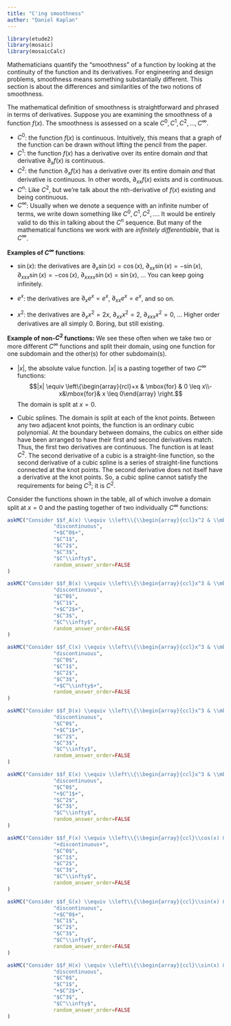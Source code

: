 ```yaml
---
title: "C'ing smoothness"
author: "Daniel Kaplan"
---
```


```r
library(etude2)
library(mosaic)
library(mosaicCalc)
```

Mathematicians quantify the "smoothness" of a function by looking at the continuity of the function and its derivatives. For engineering and design problems, smoothness means something substantially different. This section is about the differences and similarities of the two notions of smoothness.

The mathematical definition of smoothness is straightforward and phrased in terms of derivatives. Suppose you are examining the smoothness of a function $f(x)$. The smoothness is assessed on a scale $C^0, C^1, C^2, \ldots, C^\infty$.

- $C^0$: the function $f(x)$ is continuous. Intuitively, this means that a graph of the function can be drawn without lifting the pencil from the paper.
- $C^1$: the function $f(x)$ has a derivative over its entire domain *and* that derivative $\partial_x f(x)$ is continuous.
- $C^2$: the function $\partial_x f(x)$ has a derivative over its entire domain *and* that derivative is continuous. In other words, $\partial_{xx} f(x)$ exists and is continuous.
- $C^n$: Like $C^2$, but we're talk about the nth-derivative of $f(x)$ existing and being continuous.
- $C^\infty$: Usually when we denote a sequence with an infinite number of terms, we write down something like $C^0, C^1, C^2, \ldots$. It would be entirely valid to do this in talking about the $C^n$ sequence. But many of the mathematical functions we work with are *infinitely differentiable*, that is $C^\infty$.

**Examples of $C^\infty$ functions**:

- $\sin(x)$: the derivatives are $\partial_x \sin(x) = \cos(x)$, $\partial_{xx} \sin(x) = -\sin(x)$, $\partial_{xxx} \sin(x) =-\cos(x)$, $\partial_{xxxx} \sin(x) =\sin(x)$, ... You  can keep going infinitely.

- $e^x$: the derivatives are $\partial_x e^x = e^x$, $\partial_{xx} e^x = e^x$, and so on.

- $x^2$: the derivatives are $\partial_x x^2 = 2 x$, $\partial_{xx} x^2 = 2$, $\partial_{xxx} x^2 = 0$, ... Higher order derivatives are all simply 0. Boring, but still existing.

**Example of non-$C^2$ functions:** We see these often when we take two or more different $C^\infty$ functions and split their domain, using one function for one subdomain and the other(s) for other subdomain(s).

- $|x|$, the absolute value function. $|x|$ is a pasting together of two $C^\infty$ functions: $$|x| \equiv \left\{\begin{array}{rcl}+x & \mbox{for} & 0 \leq x\\-x&\mbox{for}& x \leq 0\end{array} \right.$$ The domain is split at $x=0$.

- Cubic splines. The domain is split at each of the knot points. Between any two adjacent knot points, the function is an ordinary cubic polynomial. At the boundary between domains, the cubics on either side have been arranged to have their first and second derivatives match. Thus, the first two derivatives are continuous. The function is at least $C^2$. The second derivative of a cubic is a straight-line function, so the second derivative of a cubic spline is a series of straight-line functions connected at the knot points. The second derivative does not itself have a derivative at the knot points. So, a cubic spline cannot satisfy the requirements for being $C^3$; it is $C^2$. 

Consider the functions shown in the table, all of which involve a domain split at $x=0$ and the pasting together of two individually $C^\infty$ functions:


```r
askMC("Consider $$f_A(x) \\equiv \\left\\{\\begin{array}{ccl}x^2 & \\mbox{for} & 0 \\leq x\\\\x&\\mbox{for}& x \\leq 0\\end{array} \\right.$$ How smooth is it?",
               "discontinuous",
               "+$C^0$+", 
               "$C^1$",
               "$C^2$",
               "$C^3$", 
               "$C^\\infty$",
               random_answer_order=FALSE
)
```

```r
askMC("Consider $$f_B(x) \\equiv \\left\\{\\begin{array}{ccl}x^3 & \\mbox{for} & 0 \\leq x\\\\0&\\mbox{for}& x \\leq 0\\end{array} \\right.$$ How smooth is it?",
               "discontinuous",
               "$C^0$", 
               "$C^1$",
               "+$C^2$+",
               "$C^3$", 
               "$C^\\infty$",
               random_answer_order=FALSE
)
```

```r
askMC("Consider $$f_C(x) \\equiv \\left\\{\\begin{array}{ccl}x^3 & \\mbox{for} & 0 \\leq x\\\\x^3 & \\mbox{for}& x \\leq 0\\end{array} \\right.$$ How smooth is it?",
               "discontinuous",
               "$C^0$", 
               "$C^1$",
               "$C^2$",
               "$C^3$", 
               "+$C^\\infty$+",
               random_answer_order=FALSE
)
```

```r
askMC("Consider $$f_D(x) \\equiv \\left\\{\\begin{array}{ccl}x^3 & \\mbox{for} & 0 \\leq x\\\\x^2&\\mbox{for}& x \\leq 0\\end{array} \\right.$$ How smooth is it?",
               "discontinuous",
               "$C^0$", 
               "+$C^1$+",
               "$C^2$",
               "$C^3$", 
               "$C^\\infty$",
               random_answer_order=FALSE
)
```

```r
askMC("Consider $$f_E(x) \\equiv \\left\\{\\begin{array}{ccl}x^3 & \\mbox{for} & 0 \\leq x\\\\-x^2 &\\mbox{for}& x \\leq 0\\end{array} \\right.$$ How smooth is it?",
               "discontinuous",
               "$C^0$", 
               "+$C^1$+",
               "$C^2$",
               "$C^3$", 
               "$C^\\infty$",
               random_answer_order=FALSE
)
```

```r
askMC("Consider $$f_F(x) \\equiv \\left\\{\\begin{array}{ccl}\\cos(x) & \\mbox{for} & 0 \\leq x\\\\0 &\\mbox{for}& x \\leq 0\\end{array} \\right.$$ How smooth is it?",
               "+discontinuous+",
               "$C^0$", 
               "$C^1$",
               "$C^2$",
               "$C^3$", 
               "$C^\\infty$",
               random_answer_order=FALSE
)
```

```r
askMC("Consider $$f_G(x) \\equiv \\left\\{\\begin{array}{ccl}\\sin(x) & \\mbox{for} & 0 \\leq x\\\\0 &\\mbox{for}& x \\leq 0\\end{array} \\right.$$ How smooth is it?",
               "discontinuous",
               "+$C^0$+", 
               "$C^1$",
               "$C^2$",
               "$C^3$", 
               "$C^\\infty$",
               random_answer_order=FALSE
)
```

```r
askMC("Consider $$f_H(x) \\equiv \\left\\{\\begin{array}{ccl}\\sin(x) & \\mbox{for} & 0 \\leq x\\\\x &\\mbox{for}& x \\leq 0\\end{array} \\right.$$ How smooth is it?",
               "discontinuous",
               "$C^0$", 
               "$C^1$",
               "+$C^2$+",
               "$C^3$", 
               "$C^\\infty$",
               random_answer_order=FALSE
)
```
